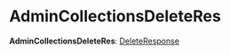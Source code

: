 
# AdminCollectionsDeleteRes

 **AdminCollectionsDeleteRes**: [DeleteResponse](../../interfaces/medusa.DeleteResponse/page.mdx)
